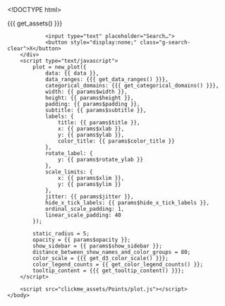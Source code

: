 <!DOCTYPE html>
<html>
    <head>
        <meta http-equiv="Content-Type" content="text/html; charset=utf-8"/>
        <base target="_blank"> <!-- open all links on a new tab -->

        <title>{{{ params$title }}}</title>

        {{{ get_assets() }}}

        <style>
            text{
                font-family: {{{ params$font }}};
            }
        </style>
    </head>

    <body>
        <div class="g-search">
                <input type="text" placeholder="Search…">
                <button style="display:none;" class="g-search-clear">X</button>
        </div>
        <script type="text/javascript">
            plot = new_plot({
                data: {{ data }},
                data_ranges: {{{ get_data_ranges() }}},
                categorical_domains: {{{ get_categorical_domains() }}},
                width: {{ params$width }},
                height: {{ params$height }},
                padding: {{ params$padding }},
                subtitle: {{ params$subtitle }},
                labels: {
                    title: {{ params$title }},
                    x: {{ params$xlab }},
                    y: {{ params$ylab }},
                    color_title: {{ params$color_title }}
                },
                rotate_label: {
                    y: {{ params$rotate_ylab }}
                },
                scale_limits: {
                    x: {{ params$xlim }},
                    y: {{ params$ylim }}
                },
                jitter: {{ params$jitter }},
                hide_x_tick_labels: {{ params$hide_x_tick_labels }},
                ordinal_scale_padding: 1,
                linear_scale_padding: 40
            });

            static_radius = 5;
            opacity = {{ params$opacity }};
            show_sidebar = {{ params$show_sidebar }};
            distance_between_show_names_and_color_groups = 80;
            color_scale = {{{ get_d3_color_scale() }}};
            color_legend_counts = {{ get_color_legend_counts() }};
            tooltip_content = {{{ get_tooltip_content() }}};
        </script>

        <script src="clickme_assets/Points/plot.js"></script>
    </body>
</html>
